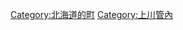 {{Commonscat|Nakafurano, Hokkaido}}
{{Catmore}}

{{DEFAULTSORT:Nakafurano}}
[[Category:北海道的町|Category:北海道的町]]
[[Category:上川管內|Category:上川管內]]